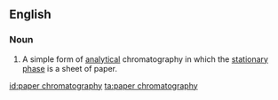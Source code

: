 ==English==

===Noun===
{{wikipedia}}
{{en-noun|sg=[[paper]] [[chromatography]]|-}}

#{{chemistry}} A simple form of [[analytical]] chromatography in which the [[stationary phase]] is a sheet of paper.

[[id:paper chromatography]]
[[ta:paper chromatography]]